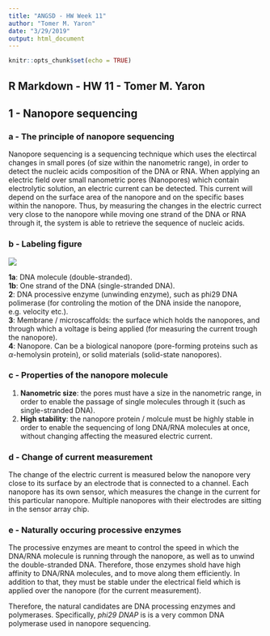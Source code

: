 ```yaml
---
title: "ANGSD - HW Week 11"
author: "Tomer M. Yaron"
date: "3/29/2019"
output: html_document
---
```


```r
knitr::opts_chunk$set(echo = TRUE)
```

## R Markdown - HW 11 - Tomer M. Yaron

## 1 - Nanopore sequencing

### a - The principle of nanopore sequencing

Nanopore sequencing is a sequencing technique which uses the electircal changes in small pores (of size within the nanometric range), in order to detect the nucleic acids composition of the DNA or RNA. When applying an electric field over small nanometric pores (Nanopores) which contain electrolytic solution, an electric current can be detected. This current will depend on the surface area of the nanopore and on the specific bases within the nanopore. Thus, by measuring the changes in the electric currect very close to the nanopore while moving one strand of the DNA or RNA through it, the system is able to retrieve the sequence of nucleic acids.

### b - Labeling figure

![](./nanopore_figure.png)

**1a**: DNA molecule (double-stranded).  
**1b**: One strand of the DNA (single-stranded DNA).  
**2**: DNA processive enzyme (unwinding enzyme), such as phi29 DNA polimerase (for controling the motion of the DNA inside the nanopore, e.g. velocity etc.).  
**3**: Membrane / microscaffolds: the surface which holds the nanopores, and through which a voltage is being applied (for measuring the current trough the nanopore).  
**4**: Nanopore. Can be a biological nanopore (pore-forming proteins such as $\alpha$-hemolysin protein), or solid materials (solid-state nanopores).

### c - Properties of the nanopore molecule

1. **Nanometric size**: the pores must have a size in the nanometric range, in order to enable the passage of single molecules through it (such as single-stranded DNA).
2. **High stability**: the nanopore protein / molcule must be highly stable in order to enable the sequencing of long DNA/RNA molecules at once, without changing affecting the measured electric current.

### d - Change of current measurement

The change of the electric current is measured below the nanopore very close to its surface by an electrode that is connected to a channel. Each nanopore has its own sensor, which measures the change in the current for this particular nanopore. Multiple nanopores with their electrodes are sitting in the sensor array chip.

### e - Naturally occuring processive enzymes

The processive enzymes are meant to control the speed in which the DNA/RNA molecule is running through the nanopore, as well as to unwind the double-stranded DNA. Therefore, those enzymes shold have high affinity to DNA/RNA molecules, and to move along them efficiently. In addition to that, they must be stable under the electrical field which is applied over the nanopore (for the current measurement).

Therefore, the natural candidates are DNA processing enzymes and polymerases. Specifically, _phi29 DNAP_ is is a very common DNA polymerase used in nanopore sequencing.
